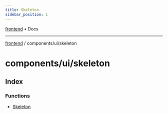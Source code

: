 ```yaml
---
title: Skeleton
sidebar_position: 1
---
```


[frontend](./skeleton/../../..) • Docs

***

[frontend](./skeleton/../../..) / components/ui/skeleton

# components/ui/skeleton

## Index

### Functions

- [Skeleton](./skeleton/functions/Skeleton)
